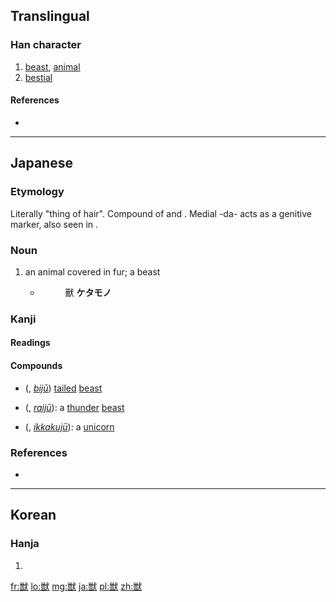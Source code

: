 {{also|獸}}
==Translingual==

===Han character===
{{Han char|rn=94|rad=犬|as=12|sn=15|four=|canj=火口戈大 (FRIK)}}

# [[beast]], [[animal]]
# [[bestial]]

====References====
* {{Han ref|kx=0719.131|dkj=20714|dj=1130.130|hdz=21369.071|uh=7363|ud=29539}}

----

==Japanese==
===Etymology===
Literally "thing of hair". Compound of {{term|毛||tr=ke|hair|lang=ja}} and {{term|物||tr=mono|thing|lang=ja}}. Medial -da- acts as a genitive marker, also seen in {{term|果物||tr=kudamono|fruit|lang=ja}}.

===Noun===
{{ja-noun|k|hira=けだもの|rom=kedamono}}

# an animal covered in fur; a beast
#* {{RQ:Konkōmyō Saishōōkyō Ongi|6 (back)}} 
#*: 獸 '''ケタモノ'''

===Kanji===
{{ja-kanji|grade=c|rs=犬12|style=s|kyu=獸}}

====Readings====
{{ja-readings
|on=[[じゅう]] (jū)
|kun=[[けもの]] (kemono), [[けだもの]] (kedamono)
}}

====Compounds====
* {{l|ja|尾獣}} ({{l|ja|びじゅう}}, ''[[bijū]]'') [[tailed]] [[beast]]
* {{l|ja|雷獣}} ({{l|ja|らいじゅう}}, ''[[raijū]]''): a [[thunder]] [[beast]]
* {{l|ja|一角獣}} ({{l|ja|いっかくじゅう}}, ''[[ikkakujū]]''): a [[unicorn]]

===References===
*{{R:Konkōmyō Saishōōkyō Ongi}}

----

==Korean==

===Hanja===
{{ko-hanja|hangeul=수|eumhun=|rv=su|mr=su|y=swu}}

# {{defn|lang=ko|sort=犬12}}

[[fr:獣]]
[[lo:獣]]
[[mg:獣]]
[[ja:獣]]
[[pl:獣]]
[[zh:獣]]